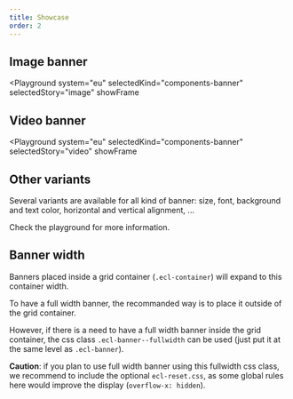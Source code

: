 ```yaml
---
title: Showcase
order: 2
---
```



## Image banner

<Playground
  system="eu"
  selectedKind="components-banner"
  selectedStory="image"
  showFrame
>
  <Html markup={bannerImage} />
</Playground>

## Video banner

<Playground
  system="eu"
  selectedKind="components-banner"
  selectedStory="video"
  showFrame
>
  <Html markup={bannerVideo} />
</Playground>

## Other variants

Several variants are available for all kind of banner: size, font, background and text color, horizontal and vertical alignment, ...

Check the playground for more information.

## Banner width

Banners placed inside a grid container (`.ecl-container`) will expand to this container width.

To have a full width banner, the recommanded way is to place it outside of the grid container.

However, if there is a need to have a full width banner inside the grid container, the css class `.ecl-banner--fullwidth` can be used (just put it at the same level as `.ecl-banner`).

**Caution**: if you plan to use full width banner using this fullwidth css class, we recommend to include the optional `ecl-reset.css`, as some global rules here would improve the display (`overflow-x: hidden`).
